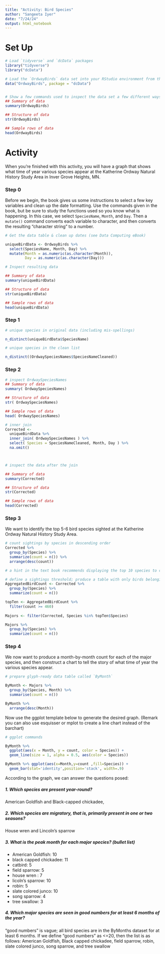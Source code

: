 ```yaml
---
title: "Activity: Bird Species"
author: "Sangeeta Iyer"
date: "7/24/24"
output: html_notebook
---
```



# Set Up

```r
# Load `tidyverse` and `dcData` packages
library("tidyverse")
library("dcData")

# Load the `OrdwayBirds` data set into your RStudio environment from the `dcData` package
data("OrdwayBirds", package = "dcData")


# Show a few commands used to inspect the data set a few different ways
## Summary of data
summary(OrdwayBirds)

## Structure of data
str(OrdwayBirds)

## Sample rows of data
head(OrdwayBirds)


```

# Activity

When you're finished with this activity, you will have a graph that shows what time of year various species appear at the Katherine Ordway Natural History Study Area in Inver Grove Heights, MN.

### Step 0

Before we begin, the book gives us some instructions to select a few key variables and clean up the date formatting.  Use the commands given in the book, but be sure to study the functions used so you know what is happening.  In this case, we select `SpeciesName`, `Month`, and `Day`. Then a `mutate()` command converts each variable to character, and then converts the resulting "character string" to a number.

```r
# Get the data table & clean up dates (see Data Computing eBook)

uniqueBirdData <- OrdwayBirds %>%
  select(SpeciesName, Month, Day) %>%
  mutate(Month = as.numeric(as.character(Month)),
         Day = as.numeric(as.character(Day)))

# Inspect resulting data

## Summary of data
summary(uniqueBirdData)

## Structure of data
str(uniqueBirdData)

## Sample rows of data
head(uniqueBirdData)

```



### Step 1




```r
# unique species in original data (including mis-spellings)

n_distinct(uniqueBirdData$SpeciesName)

# unique species in the clean list

n_distinct((OrdwaySpeciesNames$SpeciesNameCleaned))

```


### Step 2
  



```r
# inspect OrdwaySpeciesNames
## Summary of data
summary( OrdwaySpeciesNames)

## Structure of data
str( OrdwaySpeciesNames)

## Sample rows of data
head( OrdwaySpeciesNames)

# inner join
Corrected <-
  uniqueBirdData %>%
  inner_join( OrdwaySpeciesNames ) %>% 
  select( Species = SpeciesNameCleaned, Month, Day ) %>%
  na.omit()



# inspect the data after the join

## Summary of data
summary(Corrected)

## Structure of data
str(Corrected)

## Sample rows of data
head(Corrected)
```


### Step 3

We want to identify the top 5-6 bird species sighted at the Katherine Ordway Natural History Study Area.

```r
# count sightings by species in descending order
Corrected %>%
  group_by(Species) %>%
  summarize(count = n()) %>%
  arrange(desc(count))

# a hint in the text book recommends displaying the top 10 species to choose our threshold

# define a sightings threshold; produce a table with only birds belonging to major species
AggregatedBirdCount <- Corrected %>%
  group_by(Species) %>%
  summarize(count = n())

topTen <- AggregatedBirdCount %>%
  filter(count >= 460)
  
Majors <- filter(Corrected, Species %in% topTen$Species)

Majors %>%
  group_by(Species) %>%
  summarize(count = n())

```


### Step 4

We now want to produce a month-by-month count for each of the major species, and then construct a chart to tell the story of what time of year the various species appear.

```r
# prepare glyph-ready data table called `ByMonth`

ByMonth <- Majors %>%
  group_by(Species, Month) %>% 
  summarise(count = n())

ByMonth %>%
  arrange(desc(Month))

```

Now use the ggplot template below to generate the desired graph. (Remark you can also use esquisser or mplot to create a line chart instead of the barchart)



```r
# ggplot commands

ByMonth %>% 
  ggplot(aes(x = Month, y = count, color = Species)) + 
  geom_line(size = 1, alpha = 0.5, aes(color = Species))

ByMonth %>% ggplot(aes(x=Month,y=count ,fill=Species)) +
  geom_bar(stat='identity',position='stack', width=.9) 


```

According to the graph, we can answer the questions posed:

##### 1. Which species are present year-round?  
American Goldfish and Black-capped chickadee, 


##### 2. Which species are migratory, that is, primarily present in one or two seasons?
House wren and Lincoln's sparrow


##### 3. What is the peak month for each major species? (bullet list)
- American Goldfish: 10
- black capped chickadee: 11
- catbird: 5
- field sparrow: 5
- house wren : 7
- licoln's sparrow: 10
- robin: 5
- slate colored junco: 10
- song sparrow: 4
- tree swallow: 3

##### 4. Which major species are seen in good numbers for at least 6 months of the year?
"good numbers" is vague; all bird species are in the ByMonths dataset for at least 6 months. If we define "good numbers" as <=20, then the list is as follows: American Goldfish, Black capped chickadee, field sparrow, robin, slate colored junco, song sparrow, and tree swallow

```r

```
